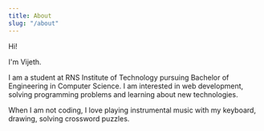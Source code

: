 ```yaml
---
title: About
slug: "/about"
---
```


Hi!

I'm Vijeth.

I am a student at RNS Institute of Technology pursuing Bachelor of Engineering in Computer Science.
I am interested in web development, solving programming problems and learning about new technologies.

When I am not coding, I love playing instrumental music with my keyboard, drawing, solving crossword puzzles.

